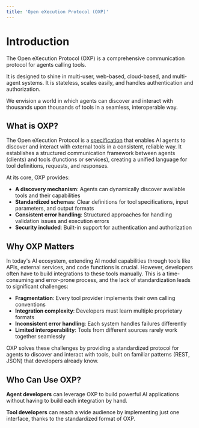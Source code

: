 ```yaml
---
title: 'Open eXecution Protocol (OXP)'
---
```


# Introduction

The Open eXecution Protocol (OXP) is a comprehensive communication protocol for agents calling tools.

It is designed to shine in multi-user, web-based, cloud-based, and multi-agent systems. It is stateless, scales easily, and handles authentication and authorization.

We envision a world in which agents can discover and interact with thousands upon thousands of tools in a seamless, interoperable way.

## What is OXP?

The Open eXecution Protocol is a [specification](https://github.com/OpenToolCalling/Specification/tree/main/spec/http/1.0/openapi.json) that enables AI agents to discover and interact with external tools in a consistent, reliable way. It establishes a structured communication framework between agents (clients) and tools (functions or services), creating a unified language for tool definitions, requests, and responses.

At its core, OXP provides:

- **A discovery mechanism**: Agents can dynamically discover available tools and their capabilities
- **Standardized schemas**: Clear definitions for tool specifications, input parameters, and output formats
- **Consistent error handling**: Structured approaches for handling validation issues and execution errors
- **Security included**: Built-in support for authentication and authorization

## Why OXP Matters

In today's AI ecosystem, extending AI model capabilities through tools like APIs, external services, and code functions is crucial. However, developers often have to build integrations to these tools manually. This is a time-consuming and error-prone process, and the lack of standardization leads to significant challenges:

- **Fragmentation**: Every tool provider implements their own calling conventions
- **Integration complexity**: Developers must learn multiple proprietary formats
- **Inconsistent error handling**: Each system handles failures differently
- **Limited interoperability**: Tools from different sources rarely work together seamlessly

OXP solves these challenges by providing a standardized protocol for agents to discover and interact with tools, built on familiar patterns (REST, JSON) that developers already know.

## Who Can Use OXP?

**Agent developers** can leverage OXP to build powerful AI applications without having to build each integration by hand.

**Tool developers** can reach a wide audience by implementing just one interface, thanks to the standardized format of OXP.
